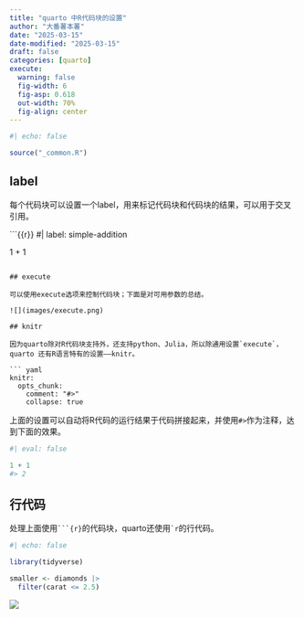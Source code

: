 ```yaml
---
title: "quarto 中R代码块的设置"
author: "大番薯本薯"
date: "2025-03-15"
date-modified: "2025-03-15"
draft: false
categories: [quarto]
execute:
  warning: false
  fig-width: 6
  fig-asp: 0.618
  out-width: 70%
  fig-align: center
---
```


```r
#| echo: false

source("_common.R")
```

## label

每个代码块可以设置一个label，用来标记代码块和代码块的结果，可以用于交叉引用。

```{{r}}
#| label: simple-addition

1 + 1
```

## execute

可以使用execute选项来控制代码块；下面是对可用参数的总结。

![](images/execute.png)

## knitr

因为quarto除对R代码块支持外，还支持python、Julia，所以除通用设置`execute`，quarto 还有R语言特有的设置——knitr。

``` yaml
knitr:
  opts_chunk:
    comment: "#>"
    collapse: true
```

上面的设置可以自动将R代码的运行结果于代码拼接起来，并使用`#>`作为注释，达到下面的效果。

```r
#| eval: false

1 + 1
#> 2
```

## 行代码

处理上面使用```` ```{r} ````的代码块，quarto还使用`` `r ``的行代码。

```r
#| echo: false

library(tidyverse)

smaller <- diamonds |>
  filter(carat <= 2.5)

```

![](images/inline%20code.png)

